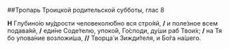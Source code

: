 ##Тропарь Троицкой родительской субботы, глас 8

**Н** Глубино́ю му́дрости человеколю́бно вся стро́яй, **/** и поле́зное всем подава́яй, **/** еди́не Соде́телю, упоко́й, Го́споди, ду́ши раб Твои́х; **/** на Тя бо упова́ние возложи́ша, **//** Творца́ и Зижди́теля, и Бо́га на́шего.
